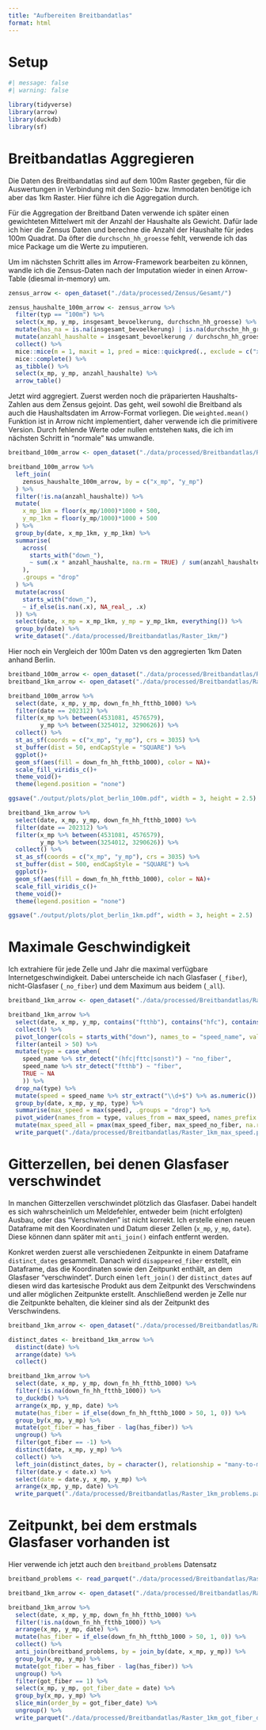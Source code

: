 ```yaml
---
title: "Aufbereiten Breitbandatlas"
format: html
---
```


# Setup

```r
#| message: false
#| warning: false

library(tidyverse)
library(arrow)
library(duckdb)
library(sf)
```

# Breitbandatlas Aggregieren

Die Daten des Breitbandatlas sind auf dem 100m Raster gegeben, für die Auswertungen in Verbindung mit den Sozio- bzw. Immodaten benötige ich aber das 1km Raster. Hier führe ich die Aggregation durch.

Für die Aggregation der Breitband Daten verwende ich später einen gewichteten Mittelwert mit der Anzahl der Haushalte als Gewicht. Dafür lade ich hier die Zensus Daten und berechne die Anzahl der Haushalte für jedes 100m Quadrat. Da öfter die `durchschn_hh_groesse` fehlt, verwende ich das mice Package um die Werte zu imputieren.

Um im nächsten Schritt alles im Arrow-Framework bearbeiten zu können, wandle ich die Zensus-Daten nach der Imputation wieder in einen Arrow-Table (diesmal in-memory) um.

```r
zensus_arrow <- open_dataset("./data/processed/Zensus/Gesamt/")

zensus_haushalte_100m_arrow <- zensus_arrow %>%
  filter(typ == "100m") %>%
  select(x_mp, y_mp, insgesamt_bevoelkerung, durchschn_hh_groesse) %>%
  mutate(has_na = is.na(insgesamt_bevoelkerung) | is.na(durchschn_hh_groesse)) %>%
  mutate(anzahl_haushalte = insgesamt_bevoelkerung / durchschn_hh_groesse) %>%
  collect() %>%
  mice::mice(m = 1, maxit = 1, pred = mice::quickpred(., exclude = c("x_mp", "y_mp", "has_na")), seed = 1) %>%
  mice::complete() %>%
  as_tibble() %>%
  select(x_mp, y_mp, anzahl_haushalte) %>%
  arrow_table()
```

Jetzt wird aggregiert. Zuerst werden noch die präparierten Haushalts-Zahlen aus dem Zensus gejoint. Das geht, weil sowohl die Breitband als auch die Haushaltsdaten im Arrow-Format vorliegen. Die `weighted.mean()` Funktion ist in Arrow nicht implementiert, daher verwende ich die primitivere Version. Durch fehlende Werte oder nullen entstehen `NaN`s, die ich im nächsten Schritt in "normale" `NA`s umwandle.

```r
breitband_100m_arrow <- open_dataset("./data/processed/Breitbandatlas/Raster_100m/")

breitband_100m_arrow %>%
  left_join(
    zensus_haushalte_100m_arrow, by = c("x_mp", "y_mp")
  ) %>%
  filter(!is.na(anzahl_haushalte)) %>%
  mutate(
    x_mp_1km = floor(x_mp/1000)*1000 + 500,
    y_mp_1km = floor(y_mp/1000)*1000 + 500
  ) %>%
  group_by(date, x_mp_1km, y_mp_1km) %>%
  summarise(
    across(
      starts_with("down_"),
      ~ sum(.x * anzahl_haushalte, na.rm = TRUE) / sum(anzahl_haushalte, na.rm = TRUE)
    ),
    .groups = "drop"
  ) %>%
  mutate(across(
    starts_with("down_"),
    ~ if_else(is.nan(.x), NA_real_, .x)
  )) %>%
  select(date, x_mp = x_mp_1km, y_mp = y_mp_1km, everything()) %>%
  group_by(date) %>%
  write_dataset("./data/processed/Breitbandatlas/Raster_1km/")
```

Hier noch ein Vergleich der 100m Daten vs den aggregierten 1km Daten anhand Berlin.

```r
breitband_100m_arrow <- open_dataset("./data/processed/Breitbandatlas/Raster_100m/")
breitband_1km_arrow <- open_dataset("./data/processed/Breitbandatlas/Raster_1km/")

breitband_100m_arrow %>%
  select(date, x_mp, y_mp, down_fn_hh_ftthb_1000) %>%
  filter(date == 202312) %>%
  filter(x_mp %>% between(4531081, 4576579),
         y_mp %>% between(3254012, 3290626)) %>%
  collect() %>%
  st_as_sf(coords = c("x_mp", "y_mp"), crs = 3035) %>%
  st_buffer(dist = 50, endCapStyle = "SQUARE") %>%
  ggplot()+
  geom_sf(aes(fill = down_fn_hh_ftthb_1000), color = NA)+
  scale_fill_viridis_c()+
  theme_void()+
  theme(legend.position = "none")

ggsave("./output/plots/plot_berlin_100m.pdf", width = 3, height = 2.5)

breitband_1km_arrow %>%
  select(date, x_mp, y_mp, down_fn_hh_ftthb_1000) %>%
  filter(date == 202312) %>%
  filter(x_mp %>% between(4531081, 4576579),
         y_mp %>% between(3254012, 3290626)) %>%
  collect() %>%
  st_as_sf(coords = c("x_mp", "y_mp"), crs = 3035) %>%
  st_buffer(dist = 500, endCapStyle = "SQUARE") %>%
  ggplot()+
  geom_sf(aes(fill = down_fn_hh_ftthb_1000), color = NA)+
  scale_fill_viridis_c()+
  theme_void()+
  theme(legend.position = "none")

ggsave("./output/plots/plot_berlin_1km.pdf", width = 3, height = 2.5)
```

# Maximale Geschwindigkeit

Ich extrahiere für jede Zelle und Jahr die maximal verfügbare Internetgeschwindigkeit. Dabei unterscheide ich nach Glasfaser (`_fiber`), nicht-Glasfaser (`_no_fiber`) und dem Maximum aus beidem (`_all`).

```r
breitband_1km_arrow <- open_dataset("./data/processed/Breitbandatlas/Raster_1km/")

breitband_1km_arrow %>%
  select(date, x_mp, y_mp, contains("ftthb"), contains("hfc"), contains("fttc") ,contains("sonst")) %>%
  collect() %>%
  pivot_longer(cols = starts_with("down"), names_to = "speed_name", values_to = "anteil") %>%
  filter(anteil > 50) %>%
  mutate(type = case_when(
    speed_name %>% str_detect("(hfc|fttc|sonst)") ~ "no_fiber",
    speed_name %>% str_detect("ftthb") ~ "fiber",
    TRUE ~ NA
    )) %>%
  drop_na(type) %>%
  mutate(speed = speed_name %>% str_extract("\\d+$") %>% as.numeric()) %>%
  group_by(date, x_mp, y_mp, type) %>%
  summarise(max_speed = max(speed), .groups = "drop") %>%
  pivot_wider(names_from = type, values_from = max_speed, names_prefix = "max_speed_") %>%
  mutate(max_speed_all = pmax(max_speed_fiber, max_speed_no_fiber, na.rm = TRUE)) %>%
  write_parquet("./data/processed/Breitbandatlas/Raster_1km_max_speed.parquet")
```

# Gitterzellen, bei denen Glasfaser verschwindet

In manchen Gitterzellen verschwindet plötzlich das Glasfaser. Dabei handelt es sich wahrscheinlich um Meldefehler, entweder beim (nicht erfolgten) Ausbau, oder das "Verschwinden" ist nicht korrekt. Ich erstelle einen neuen Dataframe mit den Koordinaten und Datum dieser Zellen (`x_mp`, `y_mp`, `date`). Diese können dann später mit `anti_join()` einfach entfernt werden.

Konkret werden zuerst alle verschiedenen Zeitpunkte in einem Dataframe `distinct_dates` gesammelt. Danach wird `disappeared_fiber` erstellt, ein Dataframe, das die Koordinaten sowie den Zeitpunkt enthält, an dem Glasfaser "verschwindet". Durch einen `left_join()` der `distinct_dates` auf diesen wird das kartesische Produkt aus dem Zeitpunkt des Verschwindens und aller möglichen Zeitpunkte erstellt. Anschließend werden je Zelle nur die Zeitpunkte behalten, die kleiner sind als der Zeitpunkt des Verschwindens.

```r
breitband_1km_arrow <- open_dataset("./data/processed/Breitbandatlas/Raster_1km/")

distinct_dates <- breitband_1km_arrow %>%
  distinct(date) %>%
  arrange(date) %>%
  collect()

breitband_1km_arrow %>%
  select(date, x_mp, y_mp, down_fn_hh_ftthb_1000) %>%
  filter(!is.na(down_fn_hh_ftthb_1000)) %>%
  to_duckdb() %>%
  arrange(x_mp, y_mp, date) %>%
  mutate(has_fiber = if_else(down_fn_hh_ftthb_1000 > 50, 1, 0)) %>%
  group_by(x_mp, y_mp) %>%
  mutate(got_fiber = has_fiber - lag(has_fiber)) %>%
  ungroup() %>%
  filter(got_fiber == -1) %>%
  distinct(date, x_mp, y_mp) %>%
  collect() %>%
  left_join(distinct_dates, by = character(), relationship = "many-to-many") %>%
  filter(date.y < date.x) %>%
  select(date = date.y, x_mp, y_mp) %>%
  arrange(x_mp, y_mp, date) %>%
  write_parquet("./data/processed/Breitbandatlas/Raster_1km_problems.parquet")
```

# Zeitpunkt, bei dem erstmals Glasfaser vorhanden ist

Hier verwende ich jetzt auch den `breitband_problems` Datensatz

```r
breitband_problems <- read_parquet("./data/processed/Breitbandatlas/Raster_1km_problems.parquet")

breitband_1km_arrow <- open_dataset("./data/processed/Breitbandatlas/Raster_1km/")

breitband_1km_arrow %>%
  select(date, x_mp, y_mp, down_fn_hh_ftthb_1000) %>%
  filter(!is.na(down_fn_hh_ftthb_1000)) %>%
  arrange(x_mp, y_mp, date) %>%
  mutate(has_fiber = if_else(down_fn_hh_ftthb_1000 > 50, 1, 0)) %>%
  collect() %>%
  anti_join(breitband_problems, by = join_by(date, x_mp, y_mp)) %>%
  group_by(x_mp, y_mp) %>%
  mutate(got_fiber = has_fiber - lag(has_fiber)) %>%
  ungroup() %>%
  filter(got_fiber == 1) %>%
  select(x_mp, y_mp, got_fiber_date = date) %>%
  group_by(x_mp, y_mp) %>%
  slice_min(order_by = got_fiber_date) %>%
  ungroup() %>%
  write_parquet("./data/processed/Breitbandatlas/Raster_1km_got_fiber_date.parquet")
```
